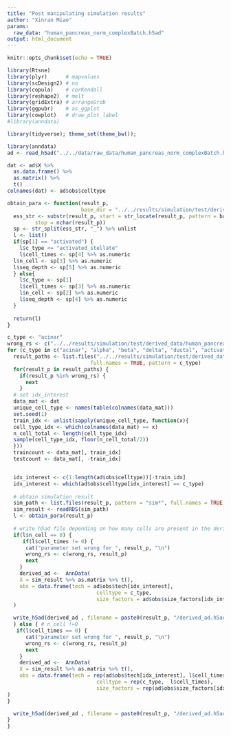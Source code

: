 ```yaml
---
title: "Post manipulating simulation results"
author: "Xinran Miao"
params:
  raw_data: "human_pancreas_norm_complexBatch.h5ad"
output: html_document
---
```


```r
knitr::opts_chunk$set(echo = TRUE)
```

```r
library(Rtsne)
library(plyr)      # mapvalues
library(scDesign2) # no
library(copula)    # corKendall
library(reshape2)  # melt
library(gridExtra) # arrangeGrob
library(ggpubr)    # as_ggplot
library(cowplot)   # draw_plot_label
#library(anndata)

library(tidyverse); theme_set(theme_bw());
```
```r
library(anndata)
ad <- read_h5ad("../../data/raw_data/human_pancreas_norm_complexBatch.h5ad")
```
```r
dat <- ad$X %>%
  as.data.frame() %>%
  as.matrix() %>%
  t()
colnames(dat) <- ad$obs$celltype

```


```r
obtain_para <- function(result_p,
                        base_dir = "../../results/simulation/test/derived_data/human_pancreas_norm_complexBatch/") {
  ess_str <- substr(result_p, start = str_locate(result_p, pattern = base_dir)[2] + 1,
         stop = nchar(result_p))
  sp <- str_split(ess_str, "_") %>% unlist
  l <- list()
  if(sp[1] == "activated") {
    l$c_type <= "activated_stellate"
    l$cell_times <- sp[4] %>% as.numeric
  l$n_cell <- sp[3] %>% as.numeric
  l$seq_depth <- sp[5] %>% as.numeric
  } else{
    l$c_type <- sp[1]
    l$cell_times <- sp[3] %>% as.numeric
    l$n_cell <- sp[2] %>% as.numeric
    l$seq_depth <- sp[4] %>% as.numeric
  }
  
  return(l)
}
```
```r
c_type <- "acinar"
wrong_rs <- c("../../results/simulation/test/derived_data/human_pancreas_norm_complexBatch/acinar_2_1_1000")
for (c_type in c("acinar", "alpha", "beta", "delta", "ductal", "activated_stellate")) {
  result_paths <- list.files("../../results/simulation/test/derived_data/human_pancreas_norm_complexBatch",
                           full.names = TRUE, pattern = c_type)
  for(result_p in result_paths) {
    if(result_p %in% wrong_rs) {
      next
    }
  # set idx_interest
  data_mat <- dat
  unique_cell_type <- names(table(colnames(data_mat)))
  set.seed(1)
  train_idx <- unlist(sapply(unique_cell_type, function(x){
  cell_type_idx <- which(colnames(data_mat) == x)
  n_cell_total <- length(cell_type_idx)
  sample(cell_type_idx, floor(n_cell_total/2))
  }))
  traincount <- data_mat[, train_idx]
  testcount <- data_mat[, -train_idx]


  idx_interest <- c(1:length(ad$obs$celltype))[-train_idx]
  idx_interest <- which(ad$obs$celltype[idx_interest] == c_type)
  
  # obtain simulation result
  sim_path <- list.files(result_p, pattern = "sim*", full.names = TRUE)
  sim_result <- readRDS(sim_path)
  l <- obtain_para(result_p)
  
  # write h5ad file depending on how many cells are present in the derived data
  if(l$n_cell == 0) {
     if(l$cell_times != 0) {
      cat("parameter set wrong for ", result_p, "\n")
      wrong_rs <- c(wrong_rs, result_p)
      next
    }
    derived_ad <-  AnnData(
    X = sim_result %>% as.matrix %>% t(),
    obs = data.frame(tech = ad$obs$tech[idx_interest],
                             celltype = c_type,
                             size_factors = ad$obs$size_factors[idx_interest]),
  )

  write_h5ad(derived_ad , filename = paste0(result_p, "/derived_ad.h5ad"))
  } else { # n_cell !=0
   if(l$cell_times == 0) {
      cat("parameter set wrong for ", result_p, "\n")
      wrong_rs <- c(wrong_rs, result_p)
      next
    }
    derived_ad <-  AnnData(
    X = sim_result %>% as.matrix %>% t(),
    obs = data.frame(tech = rep(ad$obs$tech[idx_interest], l$cell_times),
                             celltype = rep(c_type,  l$cell_times),
                             size_factors = rep(ad$obs$size_factors[idx_interest]),  l$cell_times),
)
}

  write_h5ad(derived_ad , filename = paste0(result_p, "/derived_ad.h5ad"))
}
}

```




